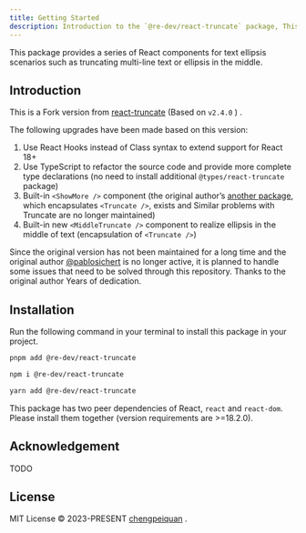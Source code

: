 ```yaml
---
title: Getting Started
description: Introduction to the `@re-dev/react-truncate` package, This package provides a series of React components for text ellipsis scenarios such as truncating multi-line text or ellipsis in the middle.
---
```



This package provides a series of React components for text ellipsis scenarios such as truncating multi-line text or ellipsis in the middle.

<StatisticalData />

## Introduction

This is a Fork version from [react-truncate](https://github.com/pablosichert/react-truncate) (Based on `v2.4.0` ) .

The following upgrades have been made based on this version:

1. Use React Hooks instead of Class syntax to extend support for React 18+
2. Use TypeScript to refactor the source code and provide more complete type declarations (no need to install additional `@types/react-truncate` package)
3. Built-in `<ShowMore />` component (the original author’s [another package](https://github.com/pablosichert/react-show-more), which encapsulates `<Truncate />`, exists and Similar problems with Truncate are no longer maintained)
4. Built-in new `<MiddleTruncate />` component to realize ellipsis in the middle of text (encapsulation of `<Truncate />`)

Since the original version has not been maintained for a long time and the original author [@pablosichert](https://github.com/pablosichert) is no longer active, it is planned to handle some issues that need to be solved through this repository. Thanks to the original author Years of dedication.

## Installation

Run the following command in your terminal to install this package in your project.

<Tabs>

<TabItem label="pnpm">

```bash
pnpm add @re-dev/react-truncate
```

</TabItem>

<TabItem label="npm">

```bash
npm i @re-dev/react-truncate
```

</TabItem>

<TabItem label="yarn">

```bash
yarn add @re-dev/react-truncate
```

</TabItem>

</Tabs>

This package has two peer dependencies of React, `react` and `react-dom`. Please install them together (version requirements are >=18.2.0).

## Acknowledgement

TODO

## License

MIT License © 2023-PRESENT [chengpeiquan](https://github.com/chengpeiquan) .
